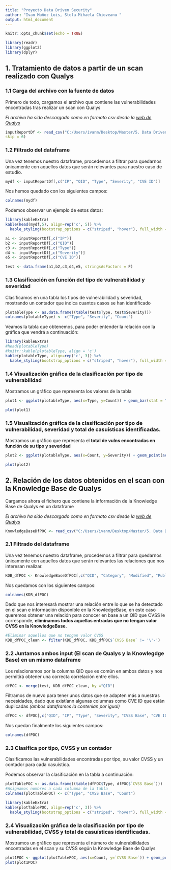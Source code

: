```yaml
---
title: "Proyecto Data Driven Security"
author: "Ivan Muñoz Lois, Stela-Mihaela Chioveanu "
output: html_document
---
```

 
```r
knitr::opts_chunk$set(echo = TRUE)

library(readr)
library(ggplot2)
library(dplyr)
```

## 1. Tratamiento de datos a partir de un scan realizado con Qualys

### 1.1 Carga del archivo con la fuente de datos

Primero de todo, cargamos el archivo que contiene las vulnerabilidades encontradas tras realizar un scan con Qualys

*El archivo ha sido descargado como en formato csv desde la [web de Qualys](https://qualysguard.qg2.apps.qualys.com/fo/scan/scanList.php)*

```r
inputReportDf <- read_csv("C:/Users/ivanm/Desktop/Master/5. Data Driven Security/Scan_Results_abtes2vm_20191217_scan_1574870445_41138.csv",
skip = 6)
```

### 1.2 Filtrado del dataframe

Una vez tenemos nuestro dataframe, procedemos a filtrar para quedarnos únicamente con aquellos datos que serán relevantes para nuestro caso de estudio.

```r
mydf <- inputReportDf[,c("IP", "QID", "Type", "Severity", "CVE ID")]
```

Nos hemos quedado con los siguientes campos:

```r
colnames(mydf)
```

Podemos observar un ejemplo de estos datos:

```r
library(kableExtra)
kable(head(mydf,5), align=rep('c', 5)) %>%
  kable_styling(bootstrap_options = c("striped", "hover"), full_width = F)
```

<!-- De la siguiente manera, podríamos tratar por separado los datos necesarios por coerción y posteriormente construir un dataframe con dichos datos. -->

<!-- *Por el momento, para los resultados que hemos tratado de analizar no nos ha sido necesario realizar ninguna modificación en la tipologia de datos inicial.* -->

```r
a1 <- inputReportDf[,c("IP")]
b2 <- inputReportDf[,c("QID")]
c3 <- inputReportDf[,c("Type")]
d4 <- inputReportDf[,c("Severity")]
e5 <- inputReportDf[,c("CVE ID")]

test <- data.frame(a1,b2,c3,d4,e5, stringsAsFactors = F)
```

### 1.3 Clasificación en función del tipo de vulnerabilidad y severidad

Clasificamos en una tabla los tipos de vulnerabilidad y severidad, mostrando un contador que indica cuantos casos se han identificado

```r
plotableType <- as.data.frame((table(test$Type, test$Severity)))
colnames(plotableType) <- c("Type", "Severity", "Count")
```

Veamos la tabla que obtenemos, para poder entender la relación con la gráfica que vendrá a continuación:

```r
library(kableExtra)
#head(plotableType)
#knitr::kable(plotableType, align = 'c')
kable(plotableType, align=rep('c', 3)) %>%
  kable_styling(bootstrap_options = c("striped", "hover"), full_width = F)
```

### 1.4 Visualización gráfica de la clasificación por tipo de vulnerabilidad

Mostramos un gráfico que representa los valores de la tabla

```r
plot1 <- ggplot(plotableType, aes(x=Type, y=Count)) + geom_bar(stat = "identity")

plot(plot1)
```

### 1.5 Visualización gráfica de la clasificación por tipo de vulnerabilidad, severidad y total de casuísticas identificadas.

Mostramos un gráfico que representa el **total de vulns encontradas en función de su tipo y severidad**

```r
plot2 <- ggplot(plotableType, aes(x=Count, y=Severity)) + geom_point(aes(colour= Type)) + scale_colour_manual(values = c("green", "blue", "red"))

plot(plot2)
```

## 2. Relación de los datos obtenidos en el scan con la Knowledge Base de Qualys

Cargamos ahora el fichero que contiene la información de la Knowledge Base de Qualys en un dataframe

*El archivo ha sido descargado como en formato csv desde la [web de Qualys](https://qualysguard.qg2.apps.qualys.com/fo/tools/kbase.php)*

```r
KnowledgeBaseDfPOC <- read_csv("C:/Users/ivanm/Desktop/Master/5. Data Driven Security/DL_vulnerabilities_abtes2vm_20191217.csv", skip = 3)
```

### 2.1 Filtrado del dataframe

Una vez tenemos nuestro dataframe, procedemos a filtrar para quedarnos únicamente con aquellos datos que serán relevantes las relaciones que nos interesan realizar.

```r
KDB_dfPOC <- KnowledgeBaseDfPOC[,c("QID", "Category", "Modified", "Published", "CVSS Base", "CVE ID")]
```

Nos quedamos con los siguientes campos:

```r
colnames(KDB_dfPOC)
```

Dado que nos interesará mostrar una relación entre lo que se ha detectado en el scan e información disponible en la KnowledgeBase, en este caso queremos obtener una relación para conocer en base a un QID que CVSS le corresponde, **eliminamos todos aquellas entradas que no tengan valor CVSS en la KnowledgeBase.**

```r
#Eliminar aquellos que no tengan valor CVSS
KDB_dfPOC_clean <- filter(KDB_dfPOC, KDB_dfPOC$`CVSS Base` != '\'-')
```

### 2.2 Juntamos ambos input (El scan de Qualys y la Knowlegdge Base) en un mismo dataframe 

Los relacionamos por la columna QID que es común en ambos datos y nos permitirá obtener una correcta correlación entre ellos.

```r
dfPOC <- merge(test, KDB_dfPOC_clean, by ="QID")
```

Filtramos de nuevo para tener unos datos que se adapten más a nuestras  necesidades, dado que existíann algunas columnas como CVE ID que están duplicadas *(ambos dataframes la contenian por igual)*

```r
dfPOC <- dfPOC[,c("QID", "IP", "Type", "Severity", "CVSS Base", "CVE ID")]
```

Nos quedan finalmente los siguientes campos:

```r
colnames(dfPOC)
```

### 2.3 Clasifica por tipo, CVSS y un contador

Clasificamos las vulnerabilidades encontradas por tipo, su valor CVSS y un contador para cada casuística. 

Podemos observar la clasificación en la tabla a continuación:

```r
plotTablePOC <- as.data.frame((table(dfPOC$Type, dfPOC$`CVSS Base`)))
#Asignamos nombres a cada columna de la tabla
colnames(plotTablePOC) <- c("Type", "CVSS Base", "Count")
```

```r
library(kableExtra)
kable(plotTablePOC, align=rep('c', 3)) %>%
  kable_styling(bootstrap_options = c("striped", "hover"), full_width = F)
```

### 2.4 Visualización gráfica de la clasificación por tipo de vulnerabilidad, CVSS y total de casuísticas identificadas. 

Mostramos un gráfico que representa el número de vulnerabilidades encontradas en el scan y su CVSS según la Knowledge Base de Qualys

```r
plot1POC <- ggplot(plotTablePOC, aes(x=Count, y=`CVSS Base`)) + geom_point(aes(colour= Type)) + scale_colour_manual(values = c("green", "blue", "red"))
plot(plot1POC)
```

